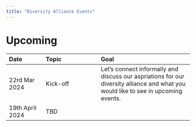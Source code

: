 ```yaml
---
title: "Diversity Alliance Events"
---
```



# Upcoming

|Date| Topic | Goal | 
|:-|:--|:----|
| 22rd Mar 2024 |Kick-off | Let's connect informally and discuss our aspriations for our diversity alliance and what you would like to see in upcoming events.|
|19th April 2024 | TBD | |


 
